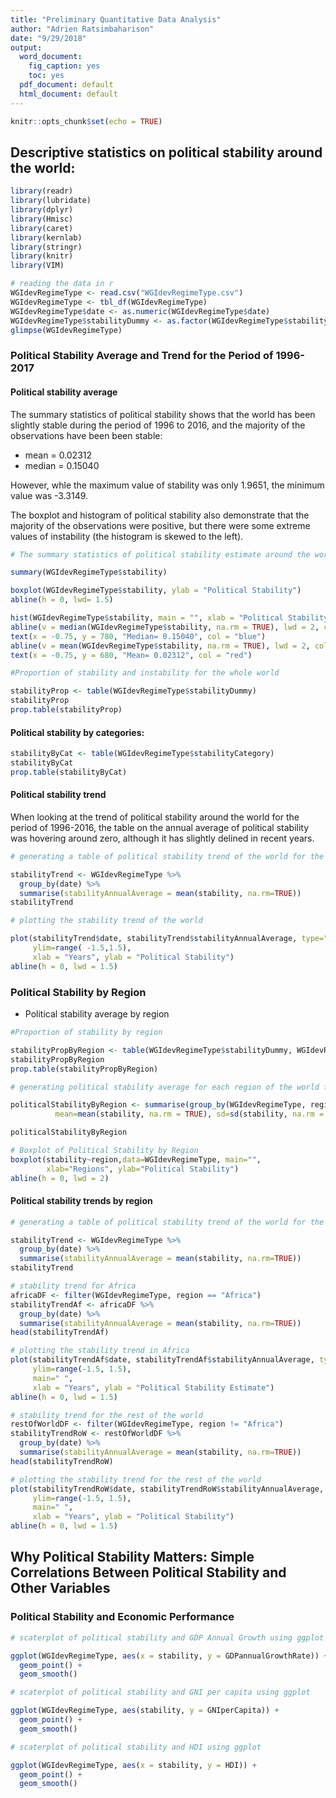 ```yaml
---
title: "Preliminary Quantitative Data Analysis"
author: "Adrien Ratsimbaharison"
date: "9/29/2018"
output:
  word_document: 
    fig_caption: yes
    toc: yes
  pdf_document: default
  html_document: default
---
```


```r
knitr::opts_chunk$set(echo = TRUE)
```

## Descriptive statistics on political stability around the world:

```r


library(readr)
library(lubridate)
library(dplyr)
library(Hmisc)
library(caret)
library(kernlab)
library(stringr)
library(knitr)
library(VIM)

# reading the data in r
WGIdevRegimeType <- read.csv("WGIdevRegimeType.csv")
WGIdevRegimeType <- tbl_df(WGIdevRegimeType)
WGIdevRegimeType$date <- as.numeric(WGIdevRegimeType$date)
WGIdevRegimeType$stabilityDummy <- as.factor(WGIdevRegimeType$stabilityDummy)
glimpse(WGIdevRegimeType)

```

### Political Stability Average and Trend for the Period of 1996-2017

#### Political stability average

The summary statistics of political stability shows that the world has been slightly stable during the period of 1996 to 2016, and the majority of the observations have been been stable:

- mean = 0.02312
- median = 0.15040

However, whle the maximum value of stability was only 1.9651, the minimum value was -3.3149.

The boxplot and histogram of political stability also demonstrate that the majority of the observations were positive, but there were some extreme values of instability (the histogram is skewed to the left).


```r

# The summary statistics of political stability estimate around the world

summary(WGIdevRegimeType$stability)


```


```r
boxplot(WGIdevRegimeType$stability, ylab = "Political Stability")
abline(h = 0, lwd= 1.5)

```

```r

hist(WGIdevRegimeType$stability, main = "", xlab = "Political Stability")
abline(v = median(WGIdevRegimeType$stability, na.rm = TRUE), lwd = 2, col = "blue")
text(x = -0.75, y = 780, "Median= 0.15040", col = "blue")
abline(v = mean(WGIdevRegimeType$stability, na.rm = TRUE), lwd = 2, col = "red")
text(x = -0.75, y = 680, "Mean= 0.02312", col = "red")

```

```r

#Proportion of stability and instability for the whole world

stabilityProp <- table(WGIdevRegimeType$stabilityDummy)
stabilityProp
prop.table(stabilityProp)

```


#### Political stability by categories:



```r

stabilityByCat <- table(WGIdevRegimeType$stabilityCategory)
stabilityByCat
prop.table(stabilityByCat)

```


#### Political stability trend

When looking at the trend of political stability around the world for the period of 1996-2016, the table on the annual average of political stability was hovering around zero, although it has slightly delined in recent years.

```r

# generating a table of political stability trend of the world for the period of 1996-2016

stabilityTrend <- WGIdevRegimeType %>%
  group_by(date) %>%
  summarise(stabilityAnnualAverage = mean(stability, na.rm=TRUE))
stabilityTrend

```

```r

# plotting the stability trend of the world

plot(stabilityTrend$date, stabilityTrend$stabilityAnnualAverage, type="o", lwd = 2,
     ylim=range( -1.5,1.5),
     xlab = "Years", ylab = "Political Stability")
abline(h = 0, lwd = 1.5)


```



### Political Stability by Region


- Political stability average by region



```r
#Proportion of stability by region

stabilityPropByRegion <- table(WGIdevRegimeType$stabilityDummy, WGIdevRegimeType$region)
stabilityPropByRegion
prop.table(stabilityPropByRegion)


```


```r

# generating political stability average for each region of the world for the period of 1996-2016

politicalStabilityByRegion <- summarise(group_by(WGIdevRegimeType, region),
          mean=mean(stability, na.rm = TRUE), sd=sd(stability, na.rm = TRUE))

politicalStabilityByRegion

```



```r

# Boxplot of Political Stability by Region
boxplot(stability~region,data=WGIdevRegimeType, main="",
        xlab="Regions", ylab="Political Stability")
abline(h = 0, lwd = 2)

```


#### Political stability trends by region




```r

# generating a table of political stability trend of the world for the period of 1996-2016

stabilityTrend <- WGIdevRegimeType %>%
  group_by(date) %>%
  summarise(stabilityAnnualAverage = mean(stability, na.rm=TRUE))
stabilityTrend

```

```r
# stability trend for Africa
africaDF <- filter(WGIdevRegimeType, region == "Africa")
stabilityTrendAf <- africaDF %>%
  group_by(date) %>% 
  summarise(stabilityAnnualAverage = mean(stability, na.rm=TRUE))
head(stabilityTrendAf)
```


```r
# plotting the stability trend in Africa
plot(stabilityTrendAf$date, stabilityTrendAf$stabilityAnnualAverage, type="o", lwd = 2,
     ylim=range(-1.5, 1.5),
     main=" ",
     xlab = "Years", ylab = "Political Stability Estimate")
abline(h = 0, lwd = 1.5)


```


```r
# stability trend for the rest of the world
restOfWorldDF <- filter(WGIdevRegimeType, region != "Africa")
stabilityTrendRoW <- restOfWorldDF %>%
  group_by(date) %>% 
  summarise(stabilityAnnualAverage = mean(stability, na.rm=TRUE))
head(stabilityTrendRoW)
```


```r
# plotting the stability trend for the rest of the world
plot(stabilityTrendRoW$date, stabilityTrendRoW$stabilityAnnualAverage, type="o", lwd = 2,
     ylim=range(-1.5, 1.5),
     main=" ",
     xlab = "Years", ylab = "Political Stability")
abline(h = 0, lwd = 1.5)

```



## Why Political Stability Matters: Simple Correlations Between Political Stability and Other Variables

### Political Stability and Economic Performance



```r

# scaterplot of political stability and GDP Annual Growth using ggplot

ggplot(WGIdevRegimeType, aes(x = stability, y = GDPannualGrowthRate)) +
  geom_point() +
  geom_smooth()


```




```r

# scaterplot of political stability and GNI per capita using ggplot

ggplot(WGIdevRegimeType, aes(stability, y = GNIperCapita)) +
  geom_point() +
  geom_smooth()


```


```r

# scaterplot of political stability and HDI using ggplot

ggplot(WGIdevRegimeType, aes(x = stability, y = HDI)) +
  geom_point() +
  geom_smooth()


```
